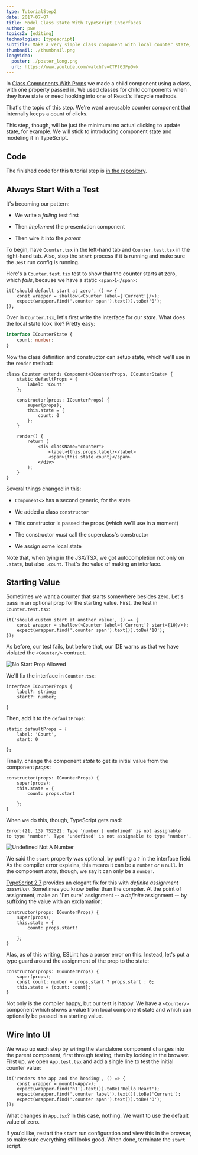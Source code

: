 ```yaml
---
type: TutorialStep2
date: 2017-07-07
title: Model Class State With TypeScript Interfaces
author: pwe
topics2: [editing]
technologies: [typescript]
subtitle: Make a very simple class component with local counter state, then make an interface for that state.
thumbnail: ./thumbnail.png
longVideo:
  poster: ./poster_long.png
  url: https://www.youtube.com/watch?v=CTPfG3FpDwk
---
```


In [Class Components With Props](../class_props/) we made a child component
using a class, with one property passed in. We used classes for child
components when they have state or need hooking into one of React's
lifecycle methods.

That's the topic of this step. We're want a reusable counter component
that internally keeps a count of clicks.

This step, though, will be just the minimum: no actual clicking to update
state, for example. We will stick to introducing component state and
modeling it in TypeScript.

## Code

The finished code for this tutorial step is
[in the repository](https://github.com/JetBrains/jetbrains_guide/tree/master/sites/pycharm-guide/demos/tutorials/react_typescript_tdd/class_state).


## Always Start With a Test

It's becoming our pattern:

- We write a *failing* test first

- Then *implement* the presentation component

- Then wire it into the *parent*

To begin, have `Counter.tsx` in the left-hand tab and `Counter.test.tsx`
in the right-hand tab. Also, stop the `start` process if it is running
and make sure the `Jest` run config is running.

Here's a `Counter.test.tsx` test to show that the counter starts at zero,
which *fails*, because we have a static `<span>1</span>`:

```typescript{}
it('should default start at zero', () => {
    const wrapper = shallow(<Counter label={'Current'}/>);
    expect(wrapper.find('.counter span').text()).toBe('0');
});
```

Over in `Counter.tsx`, let's first write the interface for our *state*.
What does the local state look like? Pretty easy:

```typescript
interface ICounterState {
    count: number;
}
```

Now the class definition and constructor can setup state, which we'll use
in the `render` method:

```typescript{}
class Counter extends Component<ICounterProps, ICounterState> {
    static defaultProps = {
        label: 'Count'
    };

    constructor(props: ICounterProps) {
        super(props);
        this.state = {
            count: 0
        };
    }

    render() {
        return (
            <div className="counter">
                <label>{this.props.label}</label>
                <span>{this.state.count}</span>
            </div>
        );
    }
}
```

Several things changed in this:

- `Component<>` has a second generic, for the state

- We added a class `constructor`

- This constructor is passed the props (which we'll use in a moment)

- The constructor *must* call the superclass's constructor

- We assign some local state

Note that, when tying in the JSX/TSX, we got autocompletion not only
on `.state`, but also `.count`. That's the value of making an interface.

## Starting Value

Sometimes we want a counter that starts somewhere besides zero. Let's pass
in an optional prop for the starting value. First, the test in
`Counter.test.tsx`:

```typescript{}
it('should custom start at another value', () => {
    const wrapper = shallow(<Counter label={'Current'} start={10}/>);
    expect(wrapper.find('.counter span').text()).toBe('10');
});
```

As before, our test fails, but before that, our IDE warns us that we have
violated the `<Counter/>` contract.

![No Start Prop Allowed](./screenshots/no_start.png)

We'll fix the interface in `Counter.tsx`:

```typescript{3}
interface ICounterProps {
    label?: string;
    start?: number;

}
```

Then, add it to the `defaultProps`:

```typescript{3}
static defaultProps = {
    label: 'Count',
    start: 0

};
```

Finally, change the component *state* to get its initial value from the
component *props*:

```typescript{4}
constructor(props: ICounterProps) {
    super(props);
    this.state = {
        count: props.start

    };
}
```

When we do this, though, TypeScript gets mad:

```
Error:(21, 13) TS2322: Type 'number | undefined' is not assignable
to type 'number'. Type 'undefined' is not assignable to type 'number'.
```

![Undefined Not A Number](./screenshots/undefined_not_number.png)

We said the `start` property was optional, by putting a `?` in the
interface field. As the compiler error explains, this means it can be
a `number` *or* a `null`. In the component *state*, though, we say
it can only be a `number`.

[TypeScript 2.7](https://www.typescriptlang.org/docs/handbook/release-notes/typescript-2-7.html)
provides an elegant fix for this with *definite assignment assertion*.
Sometimes you know better than the compiler. At the point of assignment,
make an "I'm sure" assignment -- a *definite* assignment -- by suffixing the
value with an exclamation:

```typescript{4}
constructor(props: ICounterProps) {
    super(props);
    this.state = {
        count: props.start!

    };
}
```

Alas, as of this writing, ESLint has a parser error on this. Instead,
let's put a type guard around the assignment of the prop to the state:

```typescript{}
constructor(props: ICounterProps) {
    super(props);
    const count: number = props.start ? props.start : 0;
    this.state = {count: count};
}
```

Not only is the compiler happy, but our test is happy. We have a
`<Counter/>` component which shows a value from local component state and
which can optionally be passed in a starting value.

## Wire Into UI

We wrap up each step by wiring the standalone component changes into the
parent component, first through testing, then by looking in the browser.
First up, we open `App.test.tsx` and add a single line to test the
initial counter value:

```typescript{5}
it('renders the app and the heading', () => {
    const wrapper = mount(<App/>);
    expect(wrapper.find('h1').text()).toBe('Hello React');
    expect(wrapper.find('.counter label').text()).toBe('Current');
    expect(wrapper.find('.counter span').text()).toBe('0');
});
```

What changes in `App.tsx`? In this case, nothing. We want to use the default
value of zero.

If you'd like, restart the `start` run configuration and view this in the
browser, so make sure everything still looks good. When done, terminate the
`start` script.

